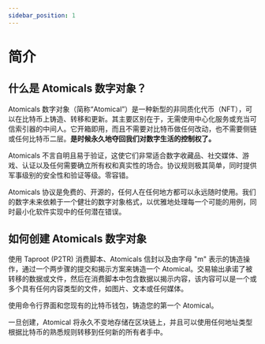 ---
sidebar_position: 1
---

# 简介

## 什么是 Atomicals 数字对象？

Atomicals 数字对象（简称“Atomical”）是一种新型的非同质化代币（NFT），可以在比特币上铸造、转移和更新。其主要区别在于，无需使用中心化服务或充当可信索引器的中间人。它开箱即用，而且不需要对比特币做任何改动，也不需要侧链或任何比特币二层。**是时候永久地夺回我们对数字生活的控制权了。**

Atomicals 不言自明且易于验证，这使它们非常适合数字收藏品、社交媒体、游戏、认证以及任何需要确立所有权和真实性的场合。协议规则极其简单，同时提供军事级别的安全性和验证等级。零容错。

Atomicals 协议是免费的、开源的，任何人在任何地方都可以永远随时使用。我们的数字未来依赖于一个健壮的数字对象格式，以优雅地处理每一个可能的用例，同时最小化软件实现中的任何潜在错误。

## 如何创建 Atomicals 数字对象

使用 Taproot (P2TR) 消费脚本、Atomicals 信封以及由字母 "m" 表示的铸造操作，通过一个两步骤的提交和揭示方案来铸造一个 Atomical。交易输出承诺了被转移的数据或文件，然后在消费脚本中包含数据以揭示内容，该内容可以是一个或多个具有任何内容类型的文件，如图片、文本或任何媒体。

使用命令行界面和您现有的比特币钱包，铸造您的第一个 Atomical。

一旦创建，Atomical 将永久不变地存储在区块链上，并且可以使用任何地址类型根据比特币的熟悉规则转移到任何新的所有者手中。
